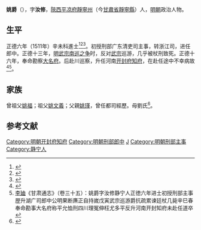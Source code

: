 {{明清人物信息框
| 姓名 = 姚爵
| 原名 =
| 圖片名稱= 
| 圖片大小 =
| 圖片說明 = 
| 最高職務 = 河南開封府知府
| 國家 = 大明 
| 爵位 =
| 籍貫 = [[陝西|陝西]][[平凉府|平凉府]][[靜寧州|靜寧州]]軍籍
| 族裔 = 
| 字號 = 字汝修
| 諡號 =
| 出生日期 = 生年不詳
| 出生地點 = 
| 逝世日期 = 卒年不詳
| 逝世地點 =
| 墓葬 =
| 配偶 = 
| 親屬 = 
| 出身 =
* 正德六年辛未科進士
| 經歷 =
| 著作 =  
}}
'''姚爵'''（{{bd|？||？|catIdx=}}），字'''汝修'''，[[陝西|陝西]][[平凉府|平凉府]][[靜寧州|靜寧州]]（今[[甘肅省|甘肅省]][[靜寧縣|靜寧縣]]）人，[[明朝|明朝]]政治人物。

== 生平 ==
正德六年（1511年）辛未科進士<ref>{{Cite book|title=《皇明贡举考》卷五|last=（明）[[张朝瑞|张朝瑞]]|first=|publisher=《续修四库全书》史部第828册|year=|isbn=|location=|pages=}}</ref><ref>{{Cite book|title=贡举志五种 上|last=鲁小俊，江俊伟著|first=|publisher=武汉：武汉大学出版社|year=2009|isbn=978-7-307-07043-1|location=|pages=}}</ref><ref>{{Cite book|title=近代中国史料丛刊续辑 785-790 明清进士题名录索引 1-6|last=朱保炯，谢沛霖|first=|publisher=文海出版社|year=1981|isbn=|location=台湾}}</ref>。初授刑部广东清吏司主事，转浙江司，进任郎中。正德十三年，[[明武宗南巡之争|明武宗南巡之争]]时，反对[[朱厚照|武宗]]巡游，几乎被杖刑致死。正德十六年，奉命勘察[[大名府|大名府]]。后赴川巡察，升任河南[[开封府|开封府]][[知府|知府]]，在赴任途中不幸病故<ref>{{cite book|author=静宁县县志编纂委员会|title=《静宁县志》/第六编 人 物-第一章 传 略|year=1993年6月|publisher=甘肃人民出版社|isbn=7-226-01151-4|url=http://d.wanfangdata.com.cn/LocalChronicleItem_5137195.aspx|access-date=2015-02-24|archive-date=2015-02-24|archive-url=https://web.archive.org/web/20150224182903/http://d.wanfangdata.com.cn/LocalChronicleItem_5137195.aspx|dead-url=no}}</ref><ref>[[李廸|李廸]]《甘肃通志》（卷三十五）：姚爵字汝修静宁人正徳六年进士初授刑部主事歴升湖广司郎中公明果断㢘正自持嵗戊寅武宗巡游爵抗疏累谏廷杖几毙辛巳春奉命勘事大名府称平允恤刑四川理冤伸枉尤多平反升河南开封知府未赴任道卒</ref>。

== 家族 ==
曾祖父[[姚福|姚福]]；祖父[[姚文義|姚文義]]；父親[[姚瑾|姚瑾]]，曾任都司經歷。母劉氏<ref>{{Cite book|title=天一阁藏明代科举录选刊 登科录 点校本|last=龚延明主编|first=|publisher=宁波出版社|year=2016|isbn=978-7-5526-2320-8|location=宁波|pages=|quote=《天一閣藏明代科舉錄選刊.登科錄》之《正德六年辛未科進士登科錄》}}</ref>。

==参考文献==
{{reflist}}

{{正德六年辛未科殿試金榜}}
{{DEFAULTSORT:Yao姚}}
[[Category:明朝开封府知府|Category:明朝开封府知府]]
[[Category:明朝刑部郎中|Category:明朝刑部郎中]]
[[Category:姚姓|J]]
[[Category:明朝刑部主事|Category:明朝刑部主事]]
[[Category:静宁人|Category:静宁人]]